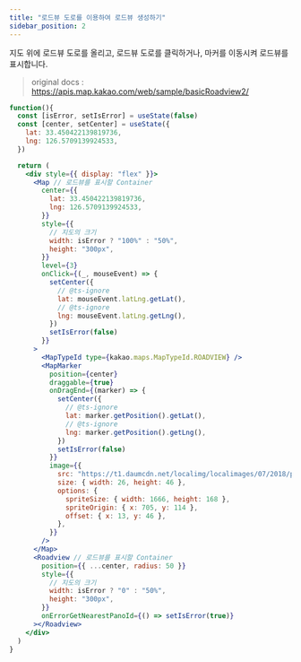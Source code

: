 ```yaml
---
title: "로드뷰 도로를 이용하여 로드뷰 생성하기"
sidebar_position: 2
---
```


지도 위에 로드뷰 도로를 올리고, 로드뷰 도로를 클릭하거나, 마커를 이동시켜 로드뷰를 표시합니다.

> original docs : https://apis.map.kakao.com/web/sample/basicRoadview2/

```jsx live
function(){
  const [isError, setIsError] = useState(false)
  const [center, setCenter] = useState({
    lat: 33.450422139819736,
    lng: 126.5709139924533,
  })

  return (
    <div style={{ display: "flex" }}>
      <Map // 로드뷰를 표시할 Container
        center={{
          lat: 33.450422139819736,
          lng: 126.5709139924533,
        }}
        style={{
          // 지도의 크기
          width: isError ? "100%" : "50%",
          height: "300px",
        }}
        level={3}
        onClick={(_, mouseEvent) => {
          setCenter({
            // @ts-ignore
            lat: mouseEvent.latLng.getLat(),
            // @ts-ignore
            lng: mouseEvent.latLng.getLng(),
          })
          setIsError(false)
        }}
      >
        <MapTypeId type={kakao.maps.MapTypeId.ROADVIEW} />
        <MapMarker
          position={center}
          draggable={true}
          onDragEnd={(marker) => {
            setCenter({
              // @ts-ignore
              lat: marker.getPosition().getLat(),
              // @ts-ignore
              lng: marker.getPosition().getLng(),
            })
            setIsError(false)
          }}
          image={{
            src: "https://t1.daumcdn.net/localimg/localimages/07/2018/pc/roadview_minimap_wk_2018.png",
            size: { width: 26, height: 46 },
            options: {
              spriteSize: { width: 1666, height: 168 },
              spriteOrigin: { x: 705, y: 114 },
              offset: { x: 13, y: 46 },
            },
          }}
        />
      </Map>
      <Roadview // 로드뷰를 표시할 Container
        position={{ ...center, radius: 50 }}
        style={{
          // 지도의 크기
          width: isError ? "0" : "50%",
          height: "300px",
        }}
        onErrorGetNearestPanoId={() => setIsError(true)}
      ></Roadview>
    </div>
  )
}
```
